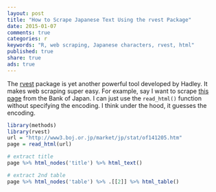 ```yaml
---
layout: post
title: "How to Scrape Japanese Text Using the rvest Package"
date: 2015-01-07 
comments: true
categories: r
keywords: "R, web scraping, Japanese characters, rvest, html"
published: true
share: true
ads: true
---
```


The [rvest](https://github.com/hadley/rvest) package is yet another 
powerful tool developed by Hadley. It makes web scraping super easy. For example, say I want to scrape [this page](http://www3.boj.or.jp/market/jp/stat/of141205.htm) from the Bank of Japan. I can just use the `read_html()` function without specifying
the encoding. I think under the hood, it guesses the encoding. 
```r
library(methods)
library(rvest)
url = "http://www3.boj.or.jp/market/jp/stat/of141205.htm"
page = read_html(url)

# extract title
page %>% html_nodes('title') %>% html_text()

# extract 2nd table
page %>% html_nodes('table') %>% .[[2]] %>% html_table()
```

